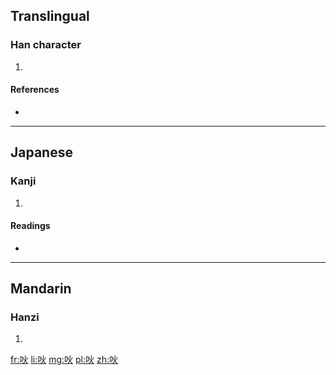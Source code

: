 ==Translingual==

===Han character===
{{Han char|rn=30|rad=口|as=04|sn=7|four=6908<sub>0</sub>|canj=口火 (RF)|ids=⿰[[口]][[火]]}}

# {{defn|Han|sort=口04}}

====References====
* {{Han ref|kx=0177.050|dkj=03321|dj=0394.130|hdz=10594.070|uh=5419|ud=21529|bh=CA7B|bd=51835}}

----

==Japanese==

===Kanji===
{{ja-kanji|grade=|rs=口04}}

# {{defn|lang=ja|sort=口04}}

====Readings====
* {{ja-readings|on=[[くう]] (kū)|kun=}}

----

==Mandarin==

===Hanzi===
{{cmn-hanzi|pin=[[xuē]] ([[xue1]])|wg=hsüeh<sup>1</sup>}}

# {{defn|lang=cmn|sort=口04}}

[[fr:吙]]
[[li:吙]]
[[mg:吙]]
[[pl:吙]]
[[zh:吙]]